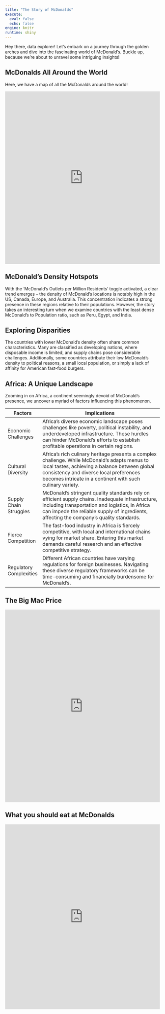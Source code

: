 ```yaml
---
title: "The Story of McDonalds"
execute: 
  eval: false
  echo: false
engine: knitr
runtime: shiny
---
```


Hey there, data explorer! Let's embark on a journey through the golden arches and dive into the fascinating world of McDonald's. Buckle up, because we're about to unravel some intriguing insights!

## McDonalds All Around the World

Here, we have a map of all the McDonalds around the world!

<iframe height="560" width="100%" frameborder="no" src=" https://kyrawu.shinyapps.io/McDWorldMap/"> </iframe>

## **McDonald's Density Hotspots**

With the 'McDonald's Outlets per Million Residents' toggle activated, a clear trend emerges -- the density of McDonald's locations is notably high in the US, Canada, Europe, and Australia. This concentration indicates a strong presence in these regions relative to their populations. However, the story takes an interesting turn when we examine countries with the least dense McDonald's to Population ratio, such as Peru, Egypt, and India.

## **Exploring Disparities**

The countries with lower McDonald's density often share common characteristics. Many are classified as developing nations, where disposable income is limited, and supply chains pose considerable challenges. Additionally, some countries attribute their low McDonald's density to political reasons, a small local population, or simply a lack of affinity for American fast-food burgers.

## **Africa: A Unique Landscape**

Zooming in on Africa, a continent seemingly devoid of McDonald's presence, we uncover a myriad of factors influencing this phenomenon.

| **Factors**             | **Implications**                                                                                                                                                                                                                                       |
|-------------------------|--------------------------------------------------------------------------------------------------------------------------------------------------------------------------------------------------------------------------------------------------------|
| Economic Challenges     | Africa's diverse economic landscape poses challenges like poverty, political instability, and underdeveloped infrastructure. These hurdles can hinder McDonald's efforts to establish profitable operations in certain regions.                        |
| Cultural Diversity      | Africa's rich culinary heritage presents a complex challenge. While McDonald's adapts menus to local tastes, achieving a balance between global consistency and diverse local preferences becomes intricate in a continent with such culinary variety. |
| Supply Chain Struggles  | McDonald's stringent quality standards rely on efficient supply chains. Inadequate infrastructure, including transportation and logistics, in Africa can impede the reliable supply of ingredients, affecting the company's quality standards.         |
| Fierce Competition      | The fast-food industry in Africa is fiercely competitive, with local and international chains vying for market share. Entering this market demands careful research and an effective competitive strategy.                                             |
| Regulatory Complexities | Different African countries have varying regulations for foreign businesses. Navigating these diverse regulatory frameworks can be time-consuming and financially burdensome for McDonald's.                                                           |

## The Big Mac Price

<iframe height="625" width="100%" frameborder="no" src="https://kyrawu.shinyapps.io/BigMacPrice/"> </iframe>

## What you should eat at McDonalds

<iframe height="600" width="100%" frameborder="no" src="https://kyrawu.shinyapps.io/McDNutrition/"> </iframe>
